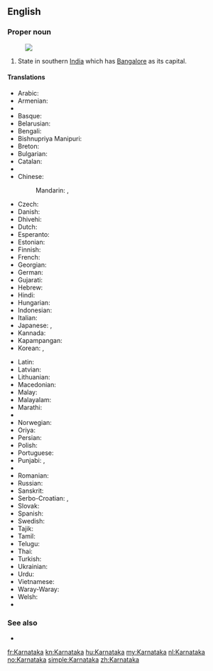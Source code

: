 {{also|Karnátaka}}
==English==
{{wikipedia}}

===Proper noun===
{{en-proper noun}}
[[Image:Karnataka in India (disputed hatched).svg|thumb|]]
# State in southern [[India]] which has [[Bangalore]] as its capital.

====Translations====
{{trans-top|state in southern India}}
* Arabic: {{t-|ar|كارناتاكا|f|tr=karnaataka}}
* Armenian: {{t-|hy|Կառնատակա|tr=Kaṙnataka}}
* {{trreq|as}}
* Basque: {{t-|eu|Karnataka}}
* Belarusian: {{t-|be|Карнатака|f|tr=Karnátaka}}
* Bengali: {{t-|bn|কর্ণাটক|sc=Beng}}
* Bishnupriya Manipuri: {{tø|bpy|কর্ণাটক|sc=Beng}}
* Breton: {{t-|br|Karnataka}}
* Bulgarian: {{t-|bg|Карнатака|f|tr=Karnátaka}}
* Catalan: {{t-|ca|Karnataka}}
* {{trreq|hne}}
* Chinese:
*: Mandarin: {{t|cmn|卡納塔克邦|sc=Hani}}, {{t|cmn|卡纳塔克邦|tr=Kǎnàtǎkè-bāng|sc=Hani}}
* Czech: {{t-|cs|Karnátaka|f}}
* Danish: {{t-|da|Karnataka}}
* Dhivehi: {{t-|dv|ކަރްނާޓަކާ}}
* Dutch: {{t+|nl|Karnataka}}
* Esperanto: {{t-|eo|Karnatako}}
* Estonian: {{t-|et|Karnataka}}
* Finnish: {{t-|fi|Karnataka}}
* French: {{t+|fr|Karnataka}}
* Georgian: {{t-|ka|კარნატაკა|tr=karnataka|sc=Geor}}
* German: {{t-|de|Karnataka}}
* Gujarati: {{t-|gu|કર્ણાટક|sc=Gujr}}
* Hebrew: {{t-|he|קארנאטקה}}
* Hindi: {{t+|hi|कर्नाटक|tr=karnāṭaka}}
* Hungarian: {{t+|hu|Karnátaka}}
* Indonesian: {{t-|id|Karnataka}}
* Italian: {{t-|it|Karnataka}}
* Japanese: {{t-|ja|カルナータカ州|tr=Karunātaka shū}}, {{t-|ja|カルナータカ|tr=Karunātaka}}
* Kannada: {{t+|kn|ಕರ್ನಾಟಕ|tr=karnāṭaka|sc=Knda}}
* Kapampangan: {{tø|pam|Karnataka}}
* Korean: {{t-|ko|카르나타카 주|tr=Kareunataka ju|sc=Hang}}, {{t-|ko|카르나타카|tr=Kareunataka|sc=Hang}}
{{trans-mid}}
* Latin: {{t-|la|Carnatica}}
* Latvian: {{t-|lv|Karnātaka}}
* Lithuanian: {{t-|lt|Karnataka}}
* Macedonian: {{t-|mk|Карнатака}}
* Malay: {{t-|ms|Karnataka}}
* Malayalam: {{t-|ml|കര്ണാടക|tr=karṇāṭaka|sc=Mlym}}
* Marathi: {{t-|mr|कर्नाटक|sc=Deva}}
* {{trreq|ne}}
* Norwegian: {{t+|no|Karnataka}}
* Oriya: {{t|or|କର୍ଣ୍ଣାଟକ|sc=Orya}}
* Persian: {{t-|fa|کارناتاکا}}
* Polish: {{t-|pl|Karnataka}}
* Portuguese: {{t-|pt|Karnataka}}
* Punjabi: {{t-|pa|کرناٹک|sc=pa-Arab}}, {{t|pa|ਕਰਨਾਟਕ|sc=Guru}}
* {{trreq|Rajasthani}}
* Romanian: {{t-|ro|Karnataka}}
* Russian: {{t-|ru|Карнатака|f|tr=Karnátaka}}
* Sanskrit: {{t-|sa|कर्णाटक}}
* Serbo-Croatian: {{t-|sh|Карнатака|sc=Cyrl}}, {{t-|sh|Karnataka}}
* Slovak: {{t-|sk|Karnátaka}}
* Spanish: {{t-|es|Karnataka}}
* Swedish: {{t-|sv|Karnataka}}
* Tajik: {{t-|tg|Карнотако|sc=Cyrl}}
* Tamil: {{t+|ta|கர்நாடகம்|tr=karnāṭakam}}
* Telugu: {{t+|te|కర్ణాటక|tr=karṇāṭaka}}
* Thai: {{t-|th|รัฐกรณาฏกะ|tr=rát gon-nâat-gà}}
* Turkish: {{t-|tr|Karnataka}}
* Ukrainian: {{t-|uk|Карнатака|f|tr=Karnátaka}}
* Urdu: {{t-|ur|کرناٹک}}
* Vietnamese: {{t-|vi|Karnataka}}
* Waray-Waray: {{tø|war|Karnataka}}
* Welsh: {{t-|cy|Karnataka}}
* {{trreq|yi}}
{{trans-bottom}}

===See also===
* {{list|en|states of India}}


[[fr:Karnataka]]
[[kn:Karnataka]]
[[hu:Karnataka]]
[[my:Karnataka]]
[[nl:Karnataka]]
[[no:Karnataka]]
[[simple:Karnataka]]
[[zh:Karnataka]]